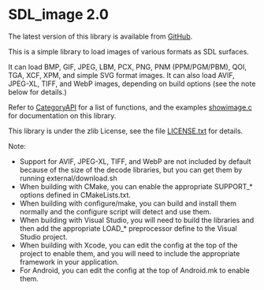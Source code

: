 = SDL_image 2.0 =

The latest version of this library is available from [https://github.com/libsdl-org/SDL_image/releases GitHub].

This is a simple library to load images of various formats as SDL surfaces.

It can load BMP, GIF, JPEG, LBM, PCX, PNG, PNM (PPM/PGM/PBM), QOI, TGA, XCF, XPM, and simple SVG format images. It can also load AVIF, JPEG-XL, TIFF, and WebP images, depending on build options (see the note below for details.)

Refer to [[CategoryAPI]] for a list of functions, and the examples [https://github.com/libsdl-org/SDL_image/blob/main/showimage.c showimage.c] for documentation on this library.

This library is under the zlib License, see the file [https://github.com/libsdl-org/SDL_image/blob/main/LICENSE.txt LICENSE.txt] for details.

Note:
* Support for AVIF, JPEG-XL, TIFF, and WebP are not included by default because of the size of the decode libraries, but you can get them by running external/download.sh
* When building with CMake, you can enable the appropriate SUPPORT_* options defined in CMakeLists.txt.
* When building with configure/make, you can build and install them normally and the configure script will detect and use them.
* When building with Visual Studio, you will need to build the libraries and then add the appropriate LOAD_* preprocessor define to the Visual Studio project.
* When building with Xcode, you can edit the config at the top of the project to enable them, and you will need to include the appropriate framework in your application.
* For Android, you can edit the config at the top of Android.mk to enable them.
